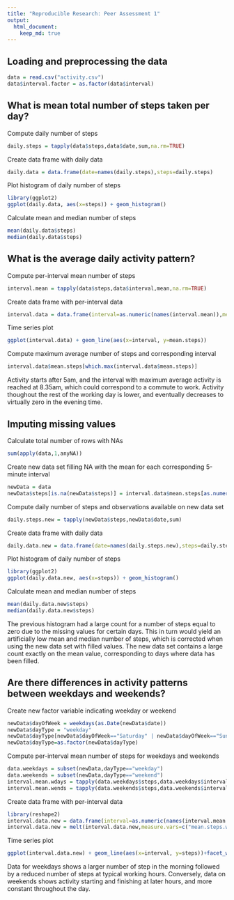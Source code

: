 ```yaml
---
title: "Reproducible Research: Peer Assessment 1"
output: 
  html_document:
    keep_md: true
---
```



## Loading and preprocessing the data
```r
data = read.csv("activity.csv")
data$interval.factor = as.factor(data$interval)
```

## What is mean total number of steps taken per day?
Compute daily number of steps 
```r
daily.steps = tapply(data$steps,data$date,sum,na.rm=TRUE)
```

Create data frame with daily data
```r
daily.data = data.frame(date=names(daily.steps),steps=daily.steps)
```

Plot histogram of daily number of steps
```r
library(ggplot2)
ggplot(daily.data, aes(x=steps)) + geom_histogram()
```

Calculate mean and median number of steps
```r
mean(daily.data$steps)
median(daily.data$steps)
```

## What is the average daily activity pattern?
Compute per-interval mean number of steps 
```r
interval.mean = tapply(data$steps,data$interval,mean,na.rm=TRUE)
```

Create data frame with per-interval data
```r
interval.data = data.frame(interval=as.numeric(names(interval.mean)),mean.steps=interval.mean)
```
Time series plot
```r
ggplot(interval.data) + geom_line(aes(x=interval, y=mean.steps))
```

Compute maximum average number of steps and corresponding interval
```r
interval.data$mean.steps[which.max(interval.data$mean.steps)]
```

Activity starts after 5am, and the interval with maximum average activity is reached at 8.35am, which could correspond to a commute to work. Activity thoughout the rest of the working day is lower, and eventually decreases to virtually zero in the evening time. 

## Imputing missing values
Calculate total number of rows with NAs
```r
sum(apply(data,1,anyNA))
```

Create new data set filling NA with the mean for each corresponding 5-minute interval
```r
newData = data
newData$steps[is.na(newData$steps)] = interval.data$mean.steps[as.numeric(newData$interval.factor[is.na(newData$steps)])]
```

Compute daily number of steps and observations available on new data set
```r
daily.steps.new = tapply(newData$steps,newData$date,sum)
```

Create data frame with daily data
```r
daily.data.new = data.frame(date=names(daily.steps.new),steps=daily.steps.new)
```

Plot histogram of daily number of steps
```r
library(ggplot2)
ggplot(daily.data.new, aes(x=steps)) + geom_histogram()
```

Calculate mean and median number of steps
```r
mean(daily.data.new$steps)
median(daily.data.new$steps)
```

The previous histogram had a large count for a number of steps equal to zero
due to the missing values for certain days. This in turn would yield an artificially
low mean and median number of steps, which is corrected when using the new data set with filled values. The new data set contains a large count exactly on the mean value, corresponding to days where data has been filled.

## Are there differences in activity patterns between weekdays and weekends?

Create new factor variable indicating weekday or weekend
```r
newData$dayOfWeek = weekdays(as.Date(newData$date))
newData$dayType = "weekday"
newData$dayType[newData$dayOfWeek=="Saturday" | newData$dayOfWeek=="Sunday"]= "weekend"
newData$dayType=as.factor(newData$dayType)
```

Compute per-interval mean number of steps for weekdays and weekends 
```r
data.weekdays = subset(newData,dayType=="weekday")
data.weekends = subset(newData,dayType=="weekend")
interval.mean.wdays = tapply(data.weekdays$steps,data.weekdays$interval,mean,na.rm=TRUE)
interval.mean.wends = tapply(data.weekends$steps,data.weekends$interval,mean,na.rm=TRUE)
```

Create data frame with per-interval data
```r
library(reshape2)
interval.data.new = data.frame(interval=as.numeric(names(interval.mean.wdays)),mean.steps.weekdays=interval.mean.wdays,mean.steps.weekends=interval.mean.wends)
interval.data.new = melt(interval.data.new,measure.vars=c("mean.steps.weekdays","mean.steps.weekends"),value.name="steps")
```
Time series plot
```r
ggplot(interval.data.new) + geom_line(aes(x=interval, y=steps))+facet_wrap(~variable,nrow=2,ncol=1)
```

Data for weekdays shows a larger number of step in the morning followed by a reduced number of steps at typical working hours. Conversely, data on weekends shows activity starting and finishing at later hours, and  more constant throughout the day.